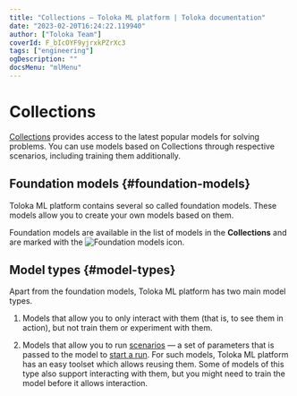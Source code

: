```yaml
---
title: "Collections — Toloka ML platform | Toloka documentation"
date: "2023-02-20T16:24:22.119940"
author: ["Toloka Team"]
coverId: F_bIcOYF9yjrxkPZrXc3
tags: ["engineering"]
ogDescription: ""
docsMenu: "mlMenu"
---
```



# Collections

[Collections](https://tolokamodels.tech/models/podium) provides access to the latest popular models for solving problems. You can use models based on Collections through respective scenarios, including training them additionally.

## Foundation models {#foundation-models}

Toloka ML platform contains several so called foundation models. These models allow you to create your own models based on them.

Foundation models are available in the list of models in the **Collections** and are marked with the <img src="https://tlkfrontprod.azureedge.net/portal-production/static/uploaded/images/1677056128215/1677056128215_original_svg.svg" alt="Foundation models" /> icon.

## Model types {#model-types}

Apart from the foundation models, Toloka ML platform has two main model types.

1. Models that allow you to only interact with them (that is, to see them in action), but not train them or experiment with them.

1. Models that allow you to run [scenarios](/docs/toloka-ml/models/scenarios) — a set of parameters that is passed to the model to [start a run](/docs/toloka-ml/tracking/runs). For such models, Toloka ML platform has an easy toolset which allows reusing them. Some of models of this type also support interacting with them, but you might need to train the model before it allows interaction.

<ModelActions/>
